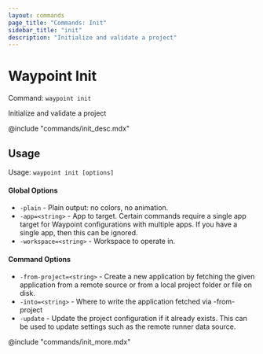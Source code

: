 ```yaml
---
layout: commands
page_title: "Commands: Init"
sidebar_title: "init"
description: "Initialize and validate a project"
---
```


# Waypoint Init

Command: `waypoint init`

Initialize and validate a project

@include "commands/init_desc.mdx"

## Usage

Usage: `waypoint init [options]`

#### Global Options

- `-plain` - Plain output: no colors, no animation.
- `-app=<string>` - App to target. Certain commands require a single app target for Waypoint configurations with multiple apps. If you have a single app, then this can be ignored.
- `-workspace=<string>` - Workspace to operate in.

#### Command Options

- `-from-project=<string>` - Create a new application by fetching the given application from a remote source or from a local project folder or file on disk.
- `-into=<string>` - Where to write the application fetched via -from-project
- `-update` - Update the project configuration if it already exists. This can be used to update settings such as the remote runner data source.

@include "commands/init_more.mdx"
